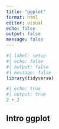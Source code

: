 ```yaml
---
title: "ggplot"
format: html
editor: visual
echo: false
output: false
message: false
---
```


```r
#| label: setup
#| echo: false
#| output: false
#| message: false
library(tidyverse)
```

```r
#| echo: true
#| output: true
2 + 2 
```

## Intro ggplot
